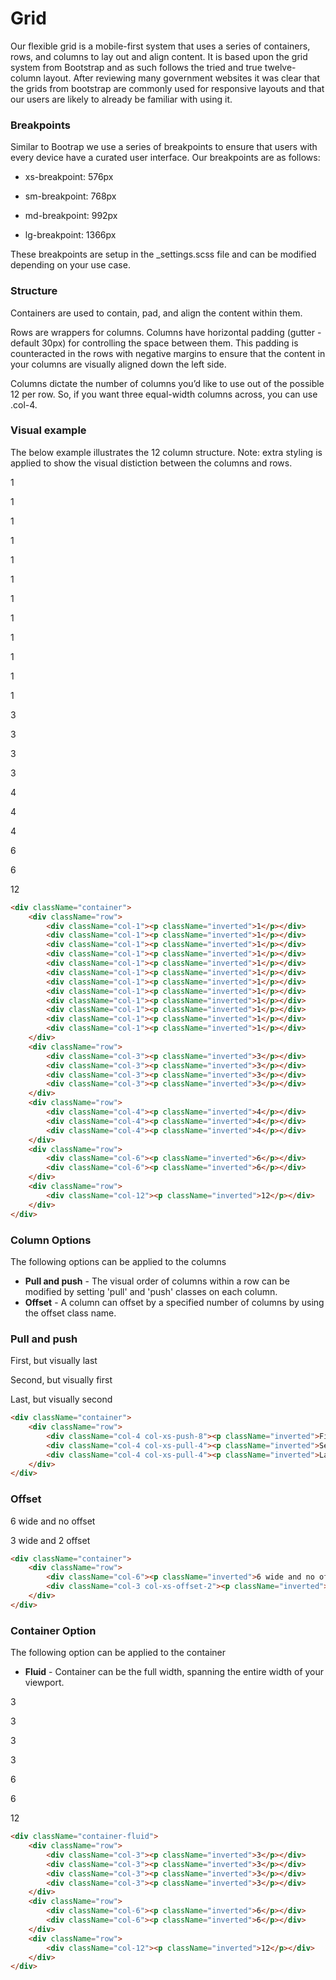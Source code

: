 

<Meta title="Components/Layout/Grid" />

# Grid

Our flexible grid is a mobile-first system that uses a series of containers, rows, and columns to lay out and align content. It is based upon the grid system from Bootstrap and as such follows the tried and true twelve-column layout. After reviewing many government websites it was clear that the grids from bootstrap are commonly used for responsive layouts and that our users are likely to already be familiar with using it.

### Breakpoints

Similar to Bootrap we use a series of breakpoints to ensure that users with every device have a curated user interface. Our breakpoints are as follows:

- xs-breakpoint: 576px

- sm-breakpoint: 768px

- md-breakpoint: 992px

- lg-breakpoint: 1366px

These breakpoints are setup in the _settings.scss file and can be modified depending on your use case.

### Structure

Containers are used to contain, pad, and align the content within them.

Rows are wrappers for columns. Columns have horizontal padding (gutter - default 30px) for controlling the space between them. This padding is counteracted in the rows with negative margins to ensure that the content in your columns are visually aligned down the left side.

Columns dictate the number of columns you’d like to use out of the possible 12 per row. So, if you want three equal-width columns across, you can use .col-4.

### Visual example

The below example illustrates the 12 column structure. Note: extra styling is applied to show the visual distiction between the columns and rows.

<div className="container grid-demo">
    <div className="row">
        <div className="col-1"><p className="inverted">1</p></div>
        <div className="col-1"><p className="inverted">1</p></div>
        <div className="col-1"><p className="inverted">1</p></div>
        <div className="col-1"><p className="inverted">1</p></div>
        <div className="col-1"><p className="inverted">1</p></div>
        <div className="col-1"><p className="inverted">1</p></div>
        <div className="col-1"><p className="inverted">1</p></div>
        <div className="col-1"><p className="inverted">1</p></div>
        <div className="col-1"><p className="inverted">1</p></div>
        <div className="col-1"><p className="inverted">1</p></div>
        <div className="col-1"><p className="inverted">1</p></div>
        <div className="col-1"><p className="inverted">1</p></div>
    </div>
    <div className="row">
        <div className="col-3"><p className="inverted">3</p></div>
        <div className="col-3"><p className="inverted">3</p></div>
        <div className="col-3"><p className="inverted">3</p></div>
        <div className="col-3"><p className="inverted">3</p></div>
    </div>
    <div className="row">
        <div className="col-4"><p className="inverted">4</p></div>
        <div className="col-4"><p className="inverted">4</p></div>
        <div className="col-4"><p className="inverted">4</p></div>
    </div>
    <div className="row">
        <div className="col-6"><p className="inverted">6</p></div>
        <div className="col-6"><p className="inverted">6</p></div>
    </div>
    <div className="row">
        <div className="col-12"><p className="inverted">12</p></div>
    </div>
</div>

```HTML
<div className="container">
    <div className="row">
        <div className="col-1"><p className="inverted">1</p></div>
        <div className="col-1"><p className="inverted">1</p></div>
        <div className="col-1"><p className="inverted">1</p></div>
        <div className="col-1"><p className="inverted">1</p></div>
        <div className="col-1"><p className="inverted">1</p></div>
        <div className="col-1"><p className="inverted">1</p></div>
        <div className="col-1"><p className="inverted">1</p></div>
        <div className="col-1"><p className="inverted">1</p></div>
        <div className="col-1"><p className="inverted">1</p></div>
        <div className="col-1"><p className="inverted">1</p></div>
        <div className="col-1"><p className="inverted">1</p></div>
        <div className="col-1"><p className="inverted">1</p></div>
    </div>
    <div className="row">
        <div className="col-3"><p className="inverted">3</p></div>
        <div className="col-3"><p className="inverted">3</p></div>
        <div className="col-3"><p className="inverted">3</p></div>
        <div className="col-3"><p className="inverted">3</p></div>
    </div>
    <div className="row">
        <div className="col-4"><p className="inverted">4</p></div>
        <div className="col-4"><p className="inverted">4</p></div>
        <div className="col-4"><p className="inverted">4</p></div>
    </div>
    <div className="row">
        <div className="col-6"><p className="inverted">6</p></div>
        <div className="col-6"><p className="inverted">6</p></div>
    </div>
    <div className="row">
        <div className="col-12"><p className="inverted">12</p></div>
    </div>
</div>
```

### Column Options

The following options can be applied to the columns

- **Pull and push** - The visual order of columns within a row can be modified by setting 'pull' and 'push' classes on each column.
- **Offset** - A column can offset by a specified number of columns by using the offset class name.

### Pull and push

<div className="container grid-demo">
    <div className="row">
        <div className="col-4 col-xs-push-8"><p className="inverted">First, but visually last</p></div>
        <div className="col-4 col-xs-pull-4"><p className="inverted">Second, but visually first</p></div>
        <div className="col-4 col-xs-pull-4"><p className="inverted">Last, but visually second</p></div>
    </div>
</div>

```HTML
<div className="container">
    <div className="row">
        <div className="col-4 col-xs-push-8"><p className="inverted">First, but visually last</p></div>
        <div className="col-4 col-xs-pull-4"><p className="inverted">Second, but visually first</p></div>
        <div className="col-4 col-xs-pull-4"><p className="inverted">Last, but visually second</p></div>
    </div>
</div>
```

### Offset

<div className="container grid-demo">
    <div className="row">
        <div className="col-6"><p className="inverted">6 wide and no offset</p></div>
        <div className="col-3 offset-2"><p className="inverted">3 wide and 2 offset</p></div>
    </div>
</div>

```HTML
<div className="container">
    <div className="row">
        <div className="col-6"><p className="inverted">6 wide and no offset</p></div>
        <div className="col-3 col-xs-offset-2"><p className="inverted">3 wide and 2 offset</p></div>
    </div>
</div>
```

### Container Option

The following option can be applied to the container

- **Fluid** - Container can be the full width, spanning the entire width of your viewport.

<div className="container-fluid grid-demo">
    <div className="row">
        <div className="col-3"><p className="inverted">3</p></div>
        <div className="col-3"><p className="inverted">3</p></div>
        <div className="col-3"><p className="inverted">3</p></div>
        <div className="col-3"><p className="inverted">3</p></div>
    </div>
    <div className="row">
        <div className="col-6"><p className="inverted">6</p></div>
        <div className="col-6"><p className="inverted">6</p></div>
    </div>
    <div className="row">
        <div className="col-12"><p className="inverted">12</p></div>
    </div>
</div>

```HTML
<div className="container-fluid">
    <div className="row">
        <div className="col-3"><p className="inverted">3</p></div>
        <div className="col-3"><p className="inverted">3</p></div>
        <div className="col-3"><p className="inverted">3</p></div>
        <div className="col-3"><p className="inverted">3</p></div>
    </div>
    <div className="row">
        <div className="col-6"><p className="inverted">6</p></div>
        <div className="col-6"><p className="inverted">6</p></div>
    </div>
    <div className="row">
        <div className="col-12"><p className="inverted">12</p></div>
    </div>
</div>
```